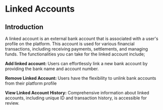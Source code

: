 # Linked Accounts

## Introduction

A linked account is an external bank account that is associated with a user's profile on the platform. This account is used for various financial transactions, including receiving payments, settlements, and managing funds. The functionalities you can take for the linked account include;

**Add linked account:** Users can effortlessly link a new bank account by providing the bank name and account number.

**Remove Linked Account:** Users have the flexibility to unlink bank accounts from their platform profile

**View Linked Account History:** Comprehensive information about linked accounts, including unique ID and transaction history, is accessible for review.

